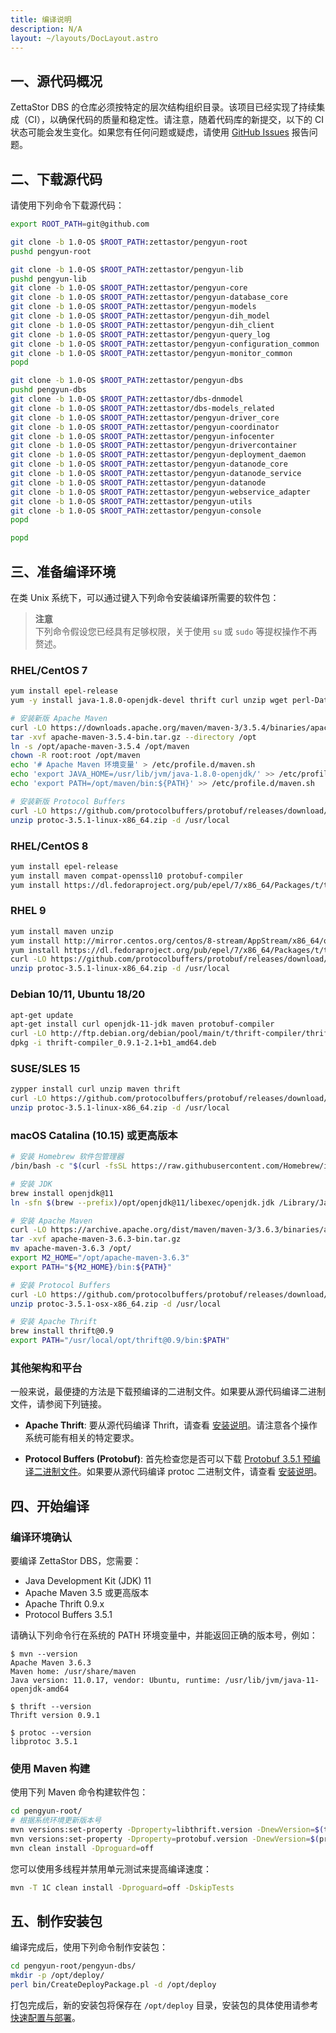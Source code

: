 ```yaml
---
title: 编译说明
description: N/A
layout: ~/layouts/DocLayout.astro
---
```


## 一、源代码概况
ZettaStor DBS 的仓库必须按特定的层次结构组织目录。该项目已经实现了持续集成（CI），以确保代码的质量和稳定性。请注意，随着代码库的新提交，以下的 CI 状态可能会发生变化。如果您有任何问题或疑虑，请使用 [GitHub Issues](https://github.com/zettastor/dbs/issues) 报告问题。
<Diagram3 />

## 二、下载源代码

请使用下列命令下载源代码：
```bash
export ROOT_PATH=git@github.com

git clone -b 1.0-OS $ROOT_PATH:zettastor/pengyun-root
pushd pengyun-root

git clone -b 1.0-OS $ROOT_PATH:zettastor/pengyun-lib
pushd pengyun-lib
git clone -b 1.0-OS $ROOT_PATH:zettastor/pengyun-core
git clone -b 1.0-OS $ROOT_PATH:zettastor/pengyun-database_core
git clone -b 1.0-OS $ROOT_PATH:zettastor/pengyun-models
git clone -b 1.0-OS $ROOT_PATH:zettastor/pengyun-dih_model
git clone -b 1.0-OS $ROOT_PATH:zettastor/pengyun-dih_client
git clone -b 1.0-OS $ROOT_PATH:zettastor/pengyun-query_log
git clone -b 1.0-OS $ROOT_PATH:zettastor/pengyun-configuration_common
git clone -b 1.0-OS $ROOT_PATH:zettastor/pengyun-monitor_common
popd

git clone -b 1.0-OS $ROOT_PATH:zettastor/pengyun-dbs
pushd pengyun-dbs
git clone -b 1.0-OS $ROOT_PATH:zettastor/dbs-dnmodel
git clone -b 1.0-OS $ROOT_PATH:zettastor/dbs-models_related
git clone -b 1.0-OS $ROOT_PATH:zettastor/pengyun-driver_core
git clone -b 1.0-OS $ROOT_PATH:zettastor/pengyun-coordinator
git clone -b 1.0-OS $ROOT_PATH:zettastor/pengyun-infocenter
git clone -b 1.0-OS $ROOT_PATH:zettastor/pengyun-drivercontainer
git clone -b 1.0-OS $ROOT_PATH:zettastor/pengyun-deployment_daemon
git clone -b 1.0-OS $ROOT_PATH:zettastor/pengyun-datanode_core
git clone -b 1.0-OS $ROOT_PATH:zettastor/pengyun-datanode_service
git clone -b 1.0-OS $ROOT_PATH:zettastor/pengyun-datanode
git clone -b 1.0-OS $ROOT_PATH:zettastor/pengyun-webservice_adapter
git clone -b 1.0-OS $ROOT_PATH:zettastor/pengyun-utils
git clone -b 1.0-OS $ROOT_PATH:zettastor/pengyun-console
popd

popd
```

## 三、准备编译环境

在类 Unix 系统下，可以通过键入下列命令安装编译所需要的软件包：

>**注意**  
下列命令假设您已经具有足够权限，关于使用 `su` 或 `sudo` 等提权操作不再赘述。

### RHEL/CentOS 7
```bash
yum install epel-release
yum -y install java-1.8.0-openjdk-devel thrift curl unzip wget perl-Data-Dumper perl-XML-Simple

# 安装新版 Apache Maven
curl -LO https://downloads.apache.org/maven/maven-3/3.5.4/binaries/apache-maven-3.5.4-bin.tar.gz
tar -xvf apache-maven-3.5.4-bin.tar.gz --directory /opt
ln -s /opt/apache-maven-3.5.4 /opt/maven
chown -R root:root /opt/maven
echo '# Apache Maven 环境变量' > /etc/profile.d/maven.sh
echo 'export JAVA_HOME=/usr/lib/jvm/java-1.8.0-openjdk/' >> /etc/profile.d/maven.sh
echo 'export PATH=/opt/maven/bin:${PATH}' >> /etc/profile.d/maven.sh

# 安装新版 Protocol Buffers
curl -LO https://github.com/protocolbuffers/protobuf/releases/download/v3.5.1/protoc-3.5.1-linux-x86_64.zip
unzip protoc-3.5.1-linux-x86_64.zip -d /usr/local
```

### RHEL/CentOS 8
```bash
yum install epel-release
yum install maven compat-openssl10 protobuf-compiler
yum install https://dl.fedoraproject.org/pub/epel/7/x86_64/Packages/t/thrift-0.9.1-15.el7.x86_64.rpm
```

### RHEL 9
```bash
yum install maven unzip
yum install http://mirror.centos.org/centos/8-stream/AppStream/x86_64/os/Packages/compat-openssl10-1.0.2o-3.el8.x86_64.rpm
yum install https://dl.fedoraproject.org/pub/epel/7/x86_64/Packages/t/thrift-0.9.1-15.el7.x86_64.rpm
curl -LO https://github.com/protocolbuffers/protobuf/releases/download/v3.5.1/protoc-3.5.1-linux-x86_64.zip
unzip protoc-3.5.1-linux-x86_64.zip -d /usr/local
```

### Debian 10/11, Ubuntu 18/20
```bash
apt-get update
apt-get install curl openjdk-11-jdk maven protobuf-compiler
curl -LO http://ftp.debian.org/debian/pool/main/t/thrift-compiler/thrift-compiler_0.9.1-2.1+b1_amd64.deb
dpkg -i thrift-compiler_0.9.1-2.1+b1_amd64.deb
```

### SUSE/SLES 15
```bash
zypper install curl unzip maven thrift
curl -LO https://github.com/protocolbuffers/protobuf/releases/download/v3.5.1/protoc-3.5.1-linux-x86_64.zip
unzip protoc-3.5.1-linux-x86_64.zip -d /usr/local
```

### macOS Catalina (10.15) 或更高版本
```zsh
# 安装 Homebrew 软件包管理器
/bin/bash -c "$(curl -fsSL https://raw.githubusercontent.com/Homebrew/install/HEAD/install.sh)"

# 安装 JDK
brew install openjdk@11
ln -sfn $(brew --prefix)/opt/openjdk@11/libexec/openjdk.jdk /Library/Java/JavaVirtualMachines/openjdk-11.jdk

# 安装 Apache Maven
curl -LO https://archive.apache.org/dist/maven/maven-3/3.6.3/binaries/apache-maven-3.6.3-bin.tar.gz
tar -xvf apache-maven-3.6.3-bin.tar.gz
mv apache-maven-3.6.3 /opt/
export M2_HOME="/opt/apache-maven-3.6.3"
export PATH="${M2_HOME}/bin:${PATH}"

# 安装 Protocol Buffers
curl -LO https://github.com/protocolbuffers/protobuf/releases/download/v3.5.1/protoc-3.5.1-osx-x86_64.zip
unzip protoc-3.5.1-osx-x86_64.zip -d /usr/local

# 安装 Apache Thrift
brew install thrift@0.9
export PATH="/usr/local/opt/thrift@0.9/bin:$PATH"
```

### 其他架构和平台

一般来说，最便捷的方法是下载预编译的二进制文件。如果要从源代码编译二进制文件，请参阅下列链接。

- __Apache Thrift__: 要从源代码编译 Thrift，请查看 [安装说明](https://thrift.apache.org/docs/install/)。请注意各个操作系统可能有相关的特定要求。

- __Protocol Buffers (Protobuf)__: 首先检查您是否可以下载 [Protobuf 3.5.1 预编译二进制文件](https://github.com/protocolbuffers/protobuf/releases/tag/v3.5.1)。如果要从源代码编译 protoc 二进制文件，请查看 [安装说明](https://github.com/protocolbuffers/protobuf/blob/main/src/README.md)。

## 四、开始编译

### 编译环境确认
要编译 ZettaStor DBS，您需要：
- Java Development Kit (JDK) 11
- Apache Maven 3.5 或更高版本
- Apache Thrift 0.9.x
- Protocol Buffers 3.5.1

请确认下列命令行在系统的 PATH 环境变量中，并能返回正确的版本号，例如：
```
$ mvn --version
Apache Maven 3.6.3
Maven home: /usr/share/maven
Java version: 11.0.17, vendor: Ubuntu, runtime: /usr/lib/jvm/java-11-openjdk-amd64

$ thrift --version
Thrift version 0.9.1

$ protoc --version
libprotoc 3.5.1
```

### 使用 Maven 构建

使用下列 Maven 命令构建软件包：
```bash
cd pengyun-root/
# 根据系统环境更新版本号
mvn versions:set-property -Dproperty=libthrift.version -DnewVersion=$(thrift --version | awk '{print $3}')
mvn versions:set-property -Dproperty=protobuf.version -DnewVersion=$(protoc --version | awk '{print $2}')
mvn clean install -Dproguard=off
```

您可以使用多线程并禁用单元测试来提高编译速度：
```bash
mvn -T 1C clean install -Dproguard=off -DskipTests
```

## 五、制作安装包

编译完成后，使用下列命令制作安装包：
```bash
cd pengyun-root/pengyun-dbs/
mkdir -p /opt/deploy/
perl bin/CreateDeployPackage.pl -d /opt/deploy
```

打包完成后，新的安装包将保存在 `/opt/deploy` 目录，安装包的具体使用请参考 [快速配置与部署](/install)。